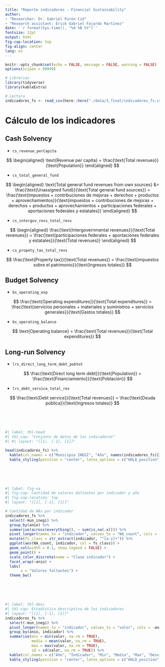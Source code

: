 ```yaml
---
title: "Reporte indicadores - Financial Sustainability"
author:
- "Researcher: Dr. Gabriel Purón Cid"
- "Research assistant: Erick Gabriel Fajardo Martínez"
date: '`r format(Sys.time(), "%d %B %Y")`'
fontsize: 12pt
output: html
fig-cap-location: top
fig-align: center
lang: es
---
```


```r
knitr::opts_chunk$set(echo = FALSE, message = FALSE, warning = FALSE)
options(scipen = 99999)

# Librerias
library(tidyverse)
library(kableExtra)

# Lectura 
indicadores_fs <- read_csv(here::here("./data/3_final/indicadores_fs.csv"))
```

# Cálculo de los indicadores

## Cash Solvency

- `cs_revenue_perCapita`

$$
\begin{aligned}
\text{Revenue per capita} = \frac{\text{Total revenues}}{\text{Population}}
\end{aligned}
$$

- `cs_total_general_fund`

$$
\begin{aligned}
\text{Total general fund revenues from own sources} &= \frac{\text{Unassigned fund}}{\text{Total general fund sources}} = \frac{\text{impuestos + contribuciones de mejoras + derechos + productos + aprovechamientos}}{\text{impuestos + contribuciones de mejoras + derechos + productos + aprovechamientos + participaciones federales + aportaciones federales y estatales}} 
\end{aligned}
$$

- `cs_intergov_revs_total_revs`

$$
\begin{aligned}
\frac{\text{Intergovernmental revenues}}{\text{Total revenues}} = \frac{\text{participaciones federales + aportaciones federales y estatales}}{\text{Total revenues}}
\end{aligned}
$$

- `cs_propety_tax_total_revs`

$$
\frac{\text{Property tax}}{\text{Total revenues}} = \frac{\text{impuestos sobre el patrimonio}}{\text{Ingresos totales}}
$$

## Budget Solvency

- `bs_operating_exp`

$$
\frac{\text{Operating expenditures}}{\text{Total expenditures}} = \frac{\text{servicios personales + materiales y suministros + servicios generales}}{\text{Gastos totales}}
$$

- `bs_operating_balance`

$$
\text{Operating balance} = \frac{\text{Total revenues}}{\text{Total expenditures}} 
$$

## Long-run Solvency

- `lrs_direct_long_term_debt_pobtot`

$$
\frac{\text{Direct long term debt}}{\text{Population}} = \frac{\text{Financiamiento}}{\text{Población}}
$$

- `lrs_debt_service_total_rev`

$$
\frac{\text{Debt service}}{\text{Total revenues}} = \frac{\text{Deuda pública}}{\text{Ingresos totales}}
$$

|
|
|
|

```r
#| label: tbl-head
#| tbl-cap: "Conjunto de datos de los indicadores"
#| #| layout: "[[1], [-1], [1]]"

head(indicadores_fs) %>%
  kable(col.names = c("Municipio INEGI", "Año", names(indicadores_fs)[3:11])) %>%
  kable_styling(position = "center", latex_options = c("HOLD_position", "scale_down"))
```

|
|
|
|

```r
#| label: fig-na
#| fig-cap: Cantidad de valores daltantes por indicador y año
#| fig-cap-location: top
#| layout: "[[1], [-1], [1]]"

# Cantidad de NAs por indicador
indicadores_fs %>%
  select(-mun_inegi) %>%
  group_by(anio) %>%
  summarise(across(everything(), ~ sum(is.na(.x)))) %>%
  pivot_longer(names_to = "indicador", values_to = "NA_count", cols = -c(anio)) %>%
  mutate(fs_class = str_extract(indicador, "^[a-z]+")) %>%
  ggplot(aes(NA_count, indicador, col = fs_class)) +
  geom_col(width = 0.1, show.legend = FALSE) +
  geom_point() + 
  scale_color_discrete(name = "Clase indicador") +
  facet_wrap(~anio) +
  labs(
       x = "Valores faltantes") +
  theme_bw()
```

|
|
|
|

```r
#| label: tbl-desc
#| tbl-cap: Estadística descriptiva de los indicadores
#| layout: "[[1], [-1], [1]]"
indicadores_fs %>%
  select(-mun_inegi) %>%
  pivot_longer(names_to = "indicador", values_to = "valor", cols = -anio) %>%
  group_by(anio, indicador) %>%
  summarise(min = min(valor, na.rm = TRUE),  
            media = mean(valor, na.rm = TRUE),
            max = max(valor, na.rm = TRUE),
            sd = sd(valor, na.rm = TRUE)) %>%
  kable(col.names = c("Año", "Indicador", "Min", "Media", "Max", "Desviación Estándar")) %>%
  kable_styling(position = "center", latex_options = c("HOLD_position", "scale_down"))
```
